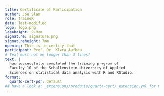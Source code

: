 ```yaml
---
title: Certificate of Participation 
author: Joe Slam
role: traineR
date: last-modified
logo: logo.png
logoheight: 0.9cm
signature: signature.png
signatureheight: 7mm
opening: This is to certify that
participant: Prof. Dr. Klara Aufbau
# Text must not be longer than 3 lines!
text: |
  has successfully completed the training program of 
  Faculty 10 of the Schalkenstein University of Applied 
  Sciences on statistical data analysis with R and RStudio.
format:
  quarto-cert-pdf: default
## have a look at _extensions/produnis/quarto-cert/_extension.yml for more parameters
---
```


